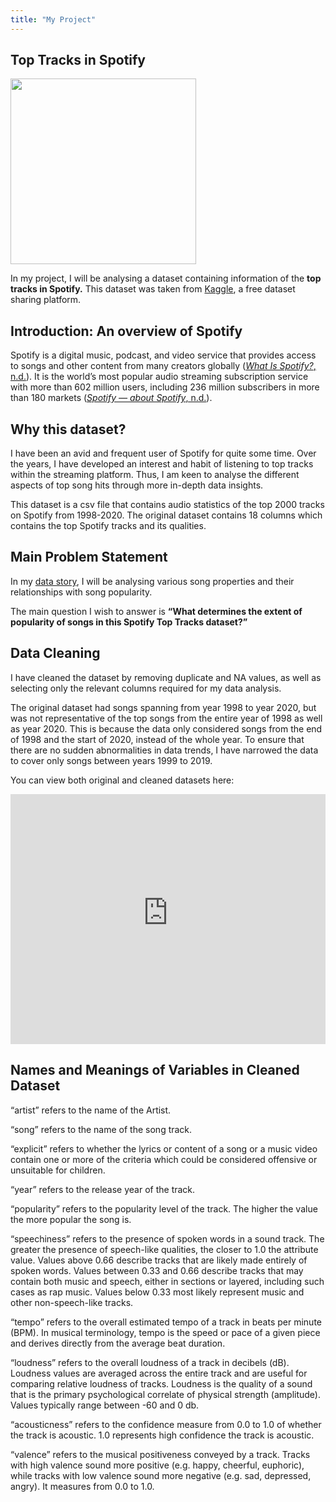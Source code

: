 ```yaml
---
title: "My Project"
---
```


## Top Tracks in Spotify

![](images/spotify-music.gif){width="297"}

In my project, I will be analysing a dataset containing information of the **top tracks in Spotify.** This dataset was taken from [Kaggle](https://www.kaggle.com/datasets/paradisejoy/top-hits-spotify-from-20002019), a free dataset sharing platform.

## Introduction: An overview of Spotify

Spotify is a digital music, podcast, and video service that provides access to songs and other content from many creators globally ([*What Is Spotify?*, n.d.](https://support.spotify.com/us/article/what-is-spotify/)). It is the world’s most popular audio streaming subscription service with more than 602 million users, including 236 million subscribers in more than 180 markets ([*Spotify — about Spotify*, n.d.](https://newsroom.spotify.com/company-info/#:~:text=We%20are%20the%20world%27s%20most,in%20more%20than%20180%20markets.)).

## Why this dataset?

I have been an avid and frequent user of Spotify for quite some time. Over the years, I have developed an interest and habit of listening to top tracks within the streaming platform. Thus, I am keen to analyse the different aspects of top song hits through more in-depth data insights.

This dataset is a csv file that contains audio statistics of the top 2000 tracks on Spotify from 1998-2020. The original dataset contains 18 columns which contains the top Spotify tracks and its qualities.

## Main Problem Statement

In my [data story](https://yschin03.github.io/datastory.html), I will be analysing various song properties and their relationships with song popularity.

The main question I wish to answer is **"What determines the extent of popularity of songs in this Spotify Top Tracks dataset?"**

## Data Cleaning

I have cleaned the dataset by removing duplicate and NA values, as well as selecting only the relevant columns required for my data analysis.

The original dataset had songs spanning from year 1998 to year 2020, but was not representative of the top songs from the entire year of 1998 as well as year 2020. This is because the data only considered songs from the end of 1998 and the start of 2020, instead of the whole year. To ensure that there are no sudden abnormalities in data trends, I have narrowed the data to cover only songs between years 1999 to 2019.

You can view both original and cleaned datasets here:

```{=html}

<iframe height="400" width="100%" frameborder="no" src="https://edwxgo-yin0shuen-chin.shinyapps.io/App1/"> </iframe>
```
## Names and Meanings of Variables in Cleaned Dataset

"artist" refers to the name of the Artist.

"song" refers to the name of the song track.

"explicit" refers to whether the lyrics or content of a song or a music video contain one or more of the criteria which could be considered offensive or unsuitable for children.

"year" refers to the release year of the track.

"popularity" refers to the popularity level of the track. The higher the value the more popular the song is.

"speechiness" refers to the presence of spoken words in a sound track. The greater the presence of speech-like qualities, the closer to 1.0 the attribute value. Values above 0.66 describe tracks that are likely made entirely of spoken words. Values between 0.33 and 0.66 describe tracks that may contain both music and speech, either in sections or layered, including such cases as rap music. Values below 0.33 most likely represent music and other non-speech-like tracks.

"tempo" refers to the overall estimated tempo of a track in beats per minute (BPM). In musical terminology, tempo is the speed or pace of a given piece and derives directly from the average beat duration.

"loudness" refers to the overall loudness of a track in decibels (dB). Loudness values are averaged across the entire track and are useful for comparing relative loudness of tracks. Loudness is the quality of a sound that is the primary psychological correlate of physical strength (amplitude). Values typically range between -60 and 0 db.

"acousticness" refers to the confidence measure from 0.0 to 1.0 of whether the track is acoustic. 1.0 represents high confidence the track is acoustic.

"valence" refers to the musical positiveness conveyed by a track. Tracks with high valence sound more positive (e.g. happy, cheerful, euphoric), while tracks with low valence sound more negative (e.g. sad, depressed, angry). It measures from 0.0 to 1.0.
